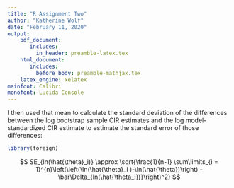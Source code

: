 ```yaml
---
title: "R Assignment Two"
author: "Katherine Wolf"
date: "February 11, 2020"
output:
    pdf_document:
       includes:
         in_header: preamble-latex.tex
    html_document:
       includes:
         before_body: preamble-mathjax.tex
    latex_engine: xelatex
mainfont: Calibri
monofont: Lucida Console
---
```


I then used that mean to calculate the standard deviation of the differences between the log bootstrap sample CIR estimates and the log model-standardized CIR estimate to estimate the standard error of those differences: 

```r

library(foreign)

```


$$
SE_{ln(\hat{\theta}_i)} 
\approx 
\sqrt{\frac{1}{n-1} \sum\limits_{i = 1}^{n}\left(\left(\ln(\hat{\theta}_i )-\ln(\hat{\theta})\right) - \bar\Delta_{ln(\hat{\theta_i})}\right)^2}
$$